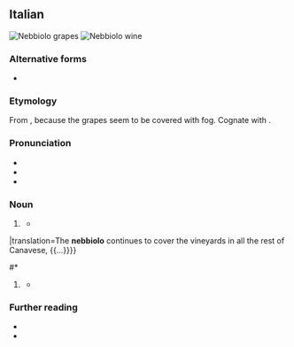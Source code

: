 {{also|Nebbiolo}}

==Italian==
{{was fwotd|2013|November|10|lang=it}}
[[File:Close up of Nebbiolo cluster in Italy.jpg|thumb|'''Nebbiolo''' grapes]]
[[File:Cascin Adelaide Barolo & decanter.jpg|thumb|'''Nebbiolo''' wine]]

===Alternative forms===
* {{alter|it|nebiolo}}

===Etymology===
From {{affix|it|nebbia|t1=fog|-olo}}, because the grapes seem to be covered with fog. Cognate with {{cog|pms|nebieul}}.

===Pronunciation===
* {{IPA|/nebˈbjɔ.lo/|[neˈbːjɔːlo]|lang=it}}
* {{rhymes|ɔlo|lang=it}}
* {{hyphenation|neb|biò|lo|lang=it}}

===Noun===
{{it-noun|m}}

# {{lb|it|usually|_|uncountable}} {{l|en|Nebbiolo}} {{gloss|grape variety}}
#* {{quote-book
|lang=it
|year=1836
|author=Rocco Ragazzoni
|title=Repertorio d’Agricoltura e di Scienze Economiche ed Industriali
|volume=3
|pageurl=http://books.google.com/books?id=tsisyAZUcOkC&pg=PA273&dq=%22nebbiolo%22#v=onepage
|page=273
|passage=Il '''nebbiolo''' continua a cuoprire i vigneti in tutto il resto del Canavesano, {{...}}
|translation=The '''nebbiolo''' continues to cover the vineyards in all the rest of Canavese, {{...}}}}
#* {{quote-book
|lang=it
|year=2011
|author=Federico Oldenburg
|author2=Luisa Cortese (translator)
|title=Il Profumo del Vino
|publisher=Planeta
|passage=L’uva, naturalmente, è la stessa: la singolare '''nebbiolo'''.
|translation=The grape, naturally, is the same: the unique '''nebbiolo'''.}}
# {{lb|it|usually|_|uncountable}} {{l|en|Nebbiolo}} {{gloss|red wine made from Nebbiolo grapes}}
#* {{quote-book
|lang=it
|year=2007
|author=Giorgio Bocca
|title=Il Provinciale: Settant’anni di vita italiana
|publisher=Giangiacomo Feltrinelli
|pageurl=http://books.google.com/books?id=O-EnoS8mm1IC&pg=PA289&dq=%22nebbiolo%22#v=onepage
|page=289
|passage=“Dove hai preso questo '''Nebbiolo'''?”. “Non è '''Nebbiolo''',” dice Angelo, “è Cabernet Sauvignon.”
|translation=“Where did you get this '''Nebbiolo'''?”. “It’s not '''nebbiolo''', said Angelo, “it is Cabernet Sauvignon.”}}

===Further reading===
* {{pedia||Nebbiolo grapes|lang=it}}
* {{pedia|nebbiolo d'Alba|Nebbiolo wine|lang=it}}

{{topics|it|Grapevines|Wine}}